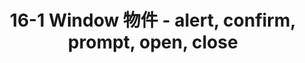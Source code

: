 ---
title: "16-1 Window 物件 - alert, confirm, prompt, open, close"
youtubeId: XeB_1jcVXsE
duration: 363
thumbnail: https://i.ytimg.com/vi/XeB_1jcVXsE/hqdefault.jpg?sqp=-oaymwEjCNACELwBSFryq4qpAxUIARUAAAAAGAElAADIQj0AgKJDeAE=&rs=AOn4CLAZPy5zW2gBaoKu67miDkWV7Y-6hw
slug: 16-1-window-object-alert-confirm-prompt-open-close
uslug: 16-1-window-物件-alert-confirm-prompt-open-close
---